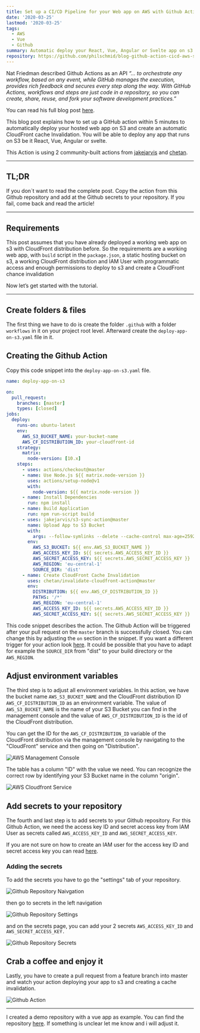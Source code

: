 ```yaml
---
title: Set up a CI/CD Pipeline for your Web app on AWS with Github Actions
date: '2020-03-25'
lastmod: '2020-03-25'
tags:
  - AWS
  - Vue
  - Github
summary: Automatic deploy your React, Vue, Angular or Svelte app on s3 and create a cache Invalidation with Github Actions.
repository: https://github.com/philschmid/blog-github-action-cicd-aws-s3
---
```


Nat Friedman described Github Actions as an API *“… to orchestrate any workflow, based on any event, while GitHub
manages the execution, provides rich feedback and secures every step along the way. With GitHub Actions, workflows and
steps are just code in a repository, so you can create, share, reuse, and fork your software development practices.”*

You can read his full blog post [here](https://github.blog/2019-08-08-github-actions-now-supports-ci-cd/).

This blog post explains how to set up a GitHub action within 5 minutes to automatically deploy your hosted web app on S3
and create an automatic CloudFront cache Invalidation. You will be able to deploy any app that runs on S3 be it React,
Vue, Angular or svelte.

This Action is using 2 community-built actions from
j[akejarvis](https://github.com/jakejarvis/s3-sync-action) and [chetan](https://github.com/chetan/invalidate-cloudfront-action).

---

## TL;DR

If you don´t want to read the complete post. Copy the action from this Github repository and add at the Github secrets
to your repository. If you fail, come back and read the article!

---

## Requirements

This post assumes that you have already deployed a working web app on s3 with CloudFront distribution before. So the
requirements are a working web app, with `build` script in the `package.json`, a static hosting bucket on s3, a working
CloudFront distribution and IAM User with programmatic access and enough permissions to deploy to s3 and create a
CloudFront chance invalidation

Now let’s get started with the tutorial.

---

## Create folders & files

The first thing we have to do is create the folder `.github` with a folder `workflows` in it on your project root level.
Afterward create the `deploy-app-on-s3.yaml` file in it.

## Creating the Github Action

Copy this code snippet into the `deploy-app-on-s3.yaml` file.

```yaml
name: deploy-app-on-s3

on:
  pull_request:
    branches: [master]
    types: [closed]
jobs:
  deploy:
    runs-on: ubuntu-latest
    env:
      AWS_S3_BUCKET_NAME: your-bucket-name
      AWS_CF_DISTRIBUTION_ID: your-cloudfront-id
    strategy:
      matrix:
        node-version: [10.x]
    steps:
      - uses: actions/checkout@master
      - name: Use Node.js ${{ matrix.node-version }}
        uses: actions/setup-node@v1
        with:
          node-version: ${{ matrix.node-version }}
      - name: Install Dependencies
        run: npm install
      - name: Build Application
        run: npm run-script build
      - uses: jakejarvis/s3-sync-action@master
        name: Upload App to S3 Bucket
        with:
          args: --follow-symlinks --delete --cache-control max-age=2592000
        env:
          AWS_S3_BUCKET: ${{ env.AWS_S3_BUCKET_NAME }}
          AWS_ACCESS_KEY_ID: ${{ secrets.AWS_ACCESS_KEY_ID }}
          AWS_SECRET_ACCESS_KEY: ${{ secrets.AWS_SECRET_ACCESS_KEY }}
          AWS_REGION: 'eu-central-1'
          SOURCE_DIR: 'dist'
      - name: Create CloudFront Cache Invalidation
        uses: chetan/invalidate-cloudfront-action@master
        env:
          DISTRIBUTION: ${{ env.AWS_CF_DISTRIBUTION_ID }}
          PATHS: '/*'
          AWS_REGION: 'eu-central-1'
          AWS_ACCESS_KEY_ID: ${{ secrets.AWS_ACCESS_KEY_ID }}
          AWS_SECRET_ACCESS_KEY: ${{ secrets.AWS_SECRET_ACCESS_KEY }}
```

This code snippet describes the action. The Github Action will be triggered after your pull request on the `master`
branch is successfully closed. You can change this by adjusting the `on` section in the snippet. If you want a different
trigger for your action look [here](https://help.github.com/en/actions/reference/events-that-trigger-workflows). It
could be possible that you have to adapt for example the `SOURCE_DIR` from "dist" to your build directory or the
`AWS_REGION`.

## Adjust environment variables

The third step is to adjust all environment variables. In this action, we have the bucket name `AWS_S3_BUCKET_NAME` and
the CloudFront distribution ID `AWS_CF_DISTRIBUTION_ID` as an environment variable. The value of `AWS_S3_BUCKET_NAME` is
the name of your S3 Bucket you can find in the management console and the value of `AWS_CF_DISTRIBUTION_ID` is the id of
the CloudFront distribution.

You can get the ID for the `AWS_CF_DISTRIBUTION_ID` variable of the CloudFront distribution via the management console
by navigating to the "CloudFront" service and then going on "Distribution".

![AWS Management Console](/static/blog/set-up-a-ci-cd-pipeline-for-your-web-app-on-aws-s3-with-github-actions/console.png)

The table has a column "ID" with the value we need. You can recognize the correct row by identifying your S3 Bucket name
in the column "origin".

![AWS Cloudfront Service](/static/blog/set-up-a-ci-cd-pipeline-for-your-web-app-on-aws-s3-with-github-actions/cloudfront.png)

## Add secrets to your repository

The fourth and last step is to add secrets to your Github repository. For this Github Action, we need the access key ID
and secret access key from IAM User as secrets called `AWS_ACCESS_KEY_ID` and `AWS_SECRET_ACCESS_KEY`.

If you are not sure on how to create an IAM user for the access key ID and secret access key you can read
[here](https://serverless-stack.com/chapters/create-an-iam-user.html).

### Adding the secrets

To add the secrets you have to go the "settings" tab of your repository.

![Github Repository Naivgation](/static/blog/set-up-a-ci-cd-pipeline-for-your-web-app-on-aws-s3-with-github-actions/navigation.png)

then go to secrets in the left navigation

![Github Repository Settings](/static/blog/set-up-a-ci-cd-pipeline-for-your-web-app-on-aws-s3-with-github-actions/settings.png)

and on the secrets page, you can add your 2 secrets `AWS_ACCESS_KEY_ID` and `AWS_SECRET_ACCESS_KEY.`

![Github Repository Secrets](/static/blog/set-up-a-ci-cd-pipeline-for-your-web-app-on-aws-s3-with-github-actions/secrets.png)

## Crab a coffee and enjoy it

Lastly, you have to create a pull request from a feature branch into master and watch your action deploying your app to
s3 and creating a cache invalidation.

![Github Action](/static/blog/set-up-a-ci-cd-pipeline-for-your-web-app-on-aws-s3-with-github-actions/github-action.png)

---

I created a demo repository with a vue app as example. You can find the repository
[here](https://github.com/philschmid/blog-github-action-cicd-aws-s3). If something is unclear let me know and i will
adjust it.
